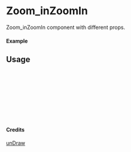 
<Meta of={Zoom_inZoomIn} title="unDraw/Zoom_inZoomIn" />

# Zoom_inZoomIn

Zoom_inZoomIn component with different props.

#### Example

<Canvas of={Zoom_inZoomIn.Primary} />

## Usage

```ts
import { Zoom_inZoomIn } from "yadl-ui";

const Example = () => {
  return (
      <Zoom_inZoomIn />
  );
};

export default Example;
```

#### Credits
[unDraw](https://undraw.co/illustrations)
